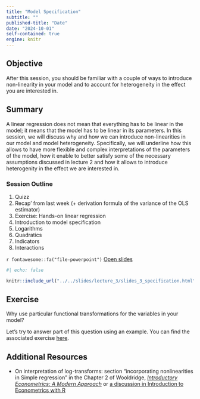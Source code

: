 ```yaml
---
title: "Model Specification"
subtitle: ""
published-title: "Date"
date: "2024-10-01"
self-contained: true
engine: knitr
---
```


::: callout-tip
## Objective

After this session, you should be familiar with a couple of ways to introduce non-linearity in your model and to account for heterogeneity in the effect you are interested in.
:::

## Summary

A linear regression does not mean that everything has to be linear in the model; it means that the model has to be linear in its parameters. In this session, we will discuss why and how we can introduce non-linearities in our model and model heterogeneity. Specifically, we will underline how this allows to have more flexible and complex interpretations of the parameters of the model, how it enable to better satisfy some of the necessary assumptions discussed in lecture 2 and how it allows to introduce heterogenity in the effect we are interested in.

### Session Outline

1.  Quizz
2.  Recap' from last week (+ derivation formula of the variance of the OLS estimator)
3.  Exercise: Hands-on linear regression
4.  Introduction to model specification
5.  Logarithms
6.  Quadratics
7.  Indicators
8.  Interactions

`r fontawesome::fa("file-powerpoint")` [Open slides](../../slides/lecture_3/slides_3_specification.html)

```r
#| echo: false

knitr::include_url("../../slides/lecture_3/slides_3_specification.html")
```

## Exercise

Why use particular functional transformations for the variables in your model?

Let's try to answer part of this question using an example. You can find the associated exercise [here](content/ex/ex_2_specification.qmd).

## Additional Resources

-   On interpretation of log-transforms: section "incorporating nonlinearities in Simple regression" in the Chapter 2 of Wooldridge, [*Introductory Econometrics: A Modern Approach*](https://books.google.fr/books?id=GHoJzgEACAAJ&hl=fr&source=gbs_book_other_versions) or [a discussion in Introduction to Econometrics with R](https://www.econometrics-with-r.org/8.2-nfoasiv.html#logarithms)
